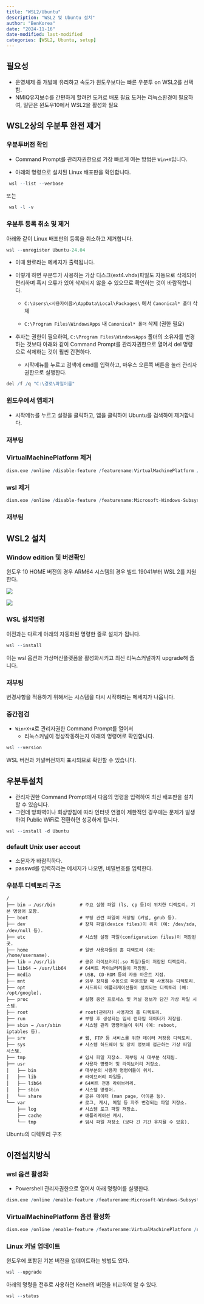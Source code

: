 ```yaml
---
title: "WSL2/Ubuntu"
description: "WSL2 및 Ubuntu 설치"
author: "BenKorea"
date: "2024-11-16"
date-modified: last-modified
categories: [WSL2, Ubuntu, setup]
---
```


## 필요성

-   운영체제 중 개발에 유리하고 속도가 윈도우보다는 빠른 우분투 on WSL2를 선택함.
-   NMIQ유지보수를 간편하게 할려면 도커로 배포 필요 도커는 리눅스환경이 필요하여, 일단은 윈도우10에서 WSL2을 활성화 필요

## WSL2상의 우분투 완전 제거

### 우분투버전 확인

-   Command Prompt를 관리자권한으로 가장 빠르게 여는 방법은 `Win+X`입니다.

-   아래의 명령으로 설치된 Linux 배포판을 확인합니다.

```r
 wsl --list --verbose
```

또는

```r
 wsl -l -v
```

### 우분투 등록 취소 및 제거

아래와 같이 Linux 배포판의 등록을 취소하고 제거합니다.

```r
wsl --unregister Ubuntu-24.04
```

-   이때 완료라는 메세지가 출력됩니다.

-   이렇게 하면 우분투가 사용하는 가상 디스크(ext4.vhdx)파일도 자동으로 삭제되어 편리하며 혹시 오류가 있어 삭제되지 않을 수 있으므로 확인하는 것이 바람직합니다.

    -   `C:\Users\<사용자이름>\AppData\Local\Packages\` 에서 `Canonical* 폴더` 삭제

    -   `C:\Program Files\WindowsApps` 내 `Canonical* 폴더` 삭제 (권한 필요)

-   후자는 권한이 필요하여, `C:\Program Files\WindowsApps` 폴더의 소유자를 변경하는 것보다 아래와 같이 Command Prompt를 관리자권한으로 열어서 del 명령으로 삭제하는 것이 훨씬 간편하다.

    -   시작메뉴를 누르고 검색에 cmd를 입력하고, 마우스 오른쪽 버튼을 눌러 관리자권한으로 실행한다.

```r
del /f /q "C:\경로\파일이름"
```

### 윈도우에서 앱제거

-   시작메뉴를 누르고 설정을 클릭하고, 앱을 클릭하여 Ubuntu를 검색하여 제거합니다.

### 재부팅

### VirtualMachinePlatform 제거

```r
dism.exe /online /disable-feature /featurename:VirtualMachinePlatform /norestart
```

### wsl 제거

```r
dism.exe /online /disable-feature /featurename:Microsoft-Windows-Subsystem-Linux /norestart
```

### 재부팅

## WSL2 설치

### Window edition 및 버전확인

윈도우 10 HOME 버전의 경우 ARM64 시스템의 경우 빌드 19041부터 WSL 2를 지원한다.

![](images/노트북_Window_버전.png)

![](images/desktop-window-version.JPG)

### WSL 설치명령

이전과는 다르게 아래의 자동화된 명령한 줄로 설치가 됩니다.

```r
wsl --install
```

이는 wsl 옵션과 가상머신플랫폼을 활성화시키고 최신 리눅스커널까지 upgrade해 줍니다.

### 재부팅

변경사항을 적용하기 위해서는 시스템을 다시 시작하라는 메세지가 나옵니다.

### 중간점검

-   `Win+X+A`로 관리자권한 Command Prompt를 열어서
    -   리눅스커널이 정상작동하는지 아래의 명령어로 확인합니다.

```r
wsl --version
```

WSL 버전과 커널버전까지 표시되므로 확인할 수 있습니다.

## 우분투설치

-   관리자권한 Command Prompt에서 다음의 명령을 입력하여 최신 배포판을 설치할 수 있습니다.
-   그런데 방화벽이나 회상방침에 따라 인터넷 연결이 제한적인 경우에는 문제가 발생하여 Public WiFi로 전환하면 성공하게 됩니다.

```r
wsl --install -d Ubuntu
```

### default Unix user accout

-   소문자가 바람직하다.
-   passwd를 입력하라는 메세지가 나오면, 비밀번호를 입력한다.

### 우분투 디렉토리 구조

::: {#fig-DirectoryStructureUbuntu}
```         
/
├── bin → /usr/bin         # 주요 실행 파일 (ls, cp 등)이 위치한 디렉토리. 기본 명령어 포함.
├── boot                   # 부팅 관련 파일이 저장됨 (커널, grub 등).
├── dev                    # 장치 파일(device files)이 위치 (예: /dev/sda, /dev/null 등).
├── etc                    # 시스템 설정 파일(configuration files)이 저장된 곳.
├── home                   # 일반 사용자들의 홈 디렉토리 (예: /home/username).
├── lib → /usr/lib         # 공유 라이브러리(.so 파일)들이 저장된 디렉토리.
├── lib64 → /usr/lib64     # 64비트 라이브러리들이 저장됨.
├── media                  # USB, CD-ROM 등의 자동 마운트 지점.
├── mnt                    # 외부 장치를 수동으로 마운트할 때 사용하는 디렉토리.
├── opt                    # 서드파티 애플리케이션들이 설치되는 디렉토리 (예: /opt/google).
├── proc                   # 실행 중인 프로세스 및 커널 정보가 담긴 가상 파일 시스템.
├── root                   # root(관리자) 사용자의 홈 디렉토리.
├── run                    # 부팅 후 생성되는 임시 런타임 데이터가 저장됨.
├── sbin → /usr/sbin       # 시스템 관리 명령어들이 위치 (예: reboot, iptables 등).
├── srv                    # 웹, FTP 등 서비스를 위한 데이터 저장용 디렉토리.
├── sys                    # 시스템 하드웨어 및 장치 정보에 접근하는 가상 파일 시스템.
├── tmp                    # 임시 파일 저장소. 재부팅 시 대부분 삭제됨.
├── usr                    # 사용자 명령어 및 라이브러리 저장소.
│   ├── bin                # 대부분의 사용자 명령어들이 위치.
│   ├── lib                # 라이브러리 파일들.
│   ├── lib64              # 64비트 전용 라이브러리.
│   ├── sbin               # 시스템 명령어.
│   └── share              # 공유 데이터 (man page, 아이콘 등).
└── var                    # 로그, 캐시, 메일 등 자주 변경되는 파일 저장소.
    ├── log                # 시스템 로그 파일 저장소.
    ├── cache              # 애플리케이션 캐시.
    └── tmp                # 임시 파일 저장소 (보다 긴 기간 유지될 수 있음).
```

Ubuntu의 디렉토리 구조
:::

## 이전설치방식

### wsl 옵션 활성화

-   Powershell 관리자권한으로 열어서 아래 명령어를 실행한다.

```r
dism.exe /online /enable-feature /featurename:Microsoft-Windows-Subsystem-Linux /norestart
```

### VirtualMachinePlatform 옵션 활성화

```r
dism.exe /online /enable-feature /featurename:VirtualMachinePlatform /norestart
```

### Linux 커널 업데이트

윈도우에 포함된 기본 버전을 업데이트하는 방법도 있다.

```r
wsl --upgrade
```

아래의 명령을 전후로 사용하면 Kenel의 버전을 비교하여 알 수 있다.

```r
wsl --status
```
